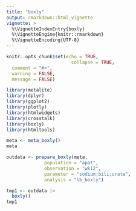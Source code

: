 ```yaml
---
title: "boxly"
output: rmarkdown::html_vignette
vignette: >
  %\VignetteIndexEntry{boxly}
  %\VignetteEngine{knitr::rmarkdown}
  %\VignetteEncoding{UTF-8}
---
```


```r
knitr::opts_chunk$set(echo = TRUE,
                        collapse = TRUE,
  comment = "#>",
  warning = FALSE,
  message = FALSE)
```

```r
library(metalite)
library(dplyr)
library(ggplot2)
library(plotly)
library(htmlwidgets)
library(crosstalk)
library(boxly)
library(htmltools)
```

```r
meta <- meta_boxly()
meta
```

```r
outdata <- prepare_boxly(meta,
              population = "apat",
              observation = "wk12",
              parameter = "sodium;bili;urate",
              analysis = "lb_boxly")
```

```r
tmp1 <- outdata |>
  boxly()
tmp1
```
